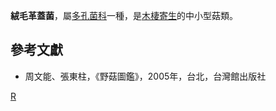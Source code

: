 {{Speciesbox 
| taxon =  Coriolopsis floccosa
| authority =  (Jungh.) Ryv.
}}

'''絨毛革蓋菌'''，屬[[多孔菌科|多孔菌科]]一種，是[[木棲寄生|木棲寄生]]的中小型菇類。

==參考文獻==
*周文能、張東柱，《野菇圖鑑》，2005年，台北，台灣館出版社
{{Taxonbar|from=Q856053}}

[[Category:革孔菌属|R]]
